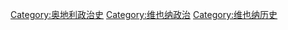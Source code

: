 [[Category:奥地利政治史|Category:奥地利政治史]]
[[Category:维也纳政治|Category:维也纳政治]]
[[Category:维也纳历史|Category:维也纳历史]]